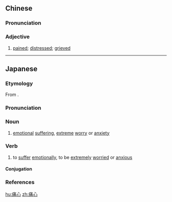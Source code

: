 ==Chinese==
{{zh-forms}}

===Pronunciation===
{{zh-pron
|m=tòngxīn
|c=tung3 sam1
|h=pfs=thung-sîm
|mn=thòng-sim
|cat=a
}}

===Adjective===
{{zh-adj}}

# [[pained]]; [[distressed]]; [[grieved]]

----

==Japanese==
{{ja-kanjitab|つう|しん|yomi=o}}

===Etymology===
From {{etyl|ltc|ja|sort=つうしん}} {{m|zh|痛心|tr=thuwng<sup>H</sup> sim|lit=pained heart}}.

===Pronunciation===
{{ja-pron|yomi=goon|つうしん|acc=0|acc_ref=DJR}}

===Noun===
{{ja-noun|つうしん}}

# [[emotional]] [[suffering]], [[extreme]] [[worry]] or [[anxiety]]

===Verb===
{{ja-verb-suru|つうしん|tr=intrans}}

# to [[suffer]] [[emotionally]], to be [[extremely]] [[worried]] or [[anxious]]

====Conjugation====
{{ja-suru|つうしん}}

===References===
<references/>

[[hu:痛心]]
[[zh:痛心]]
